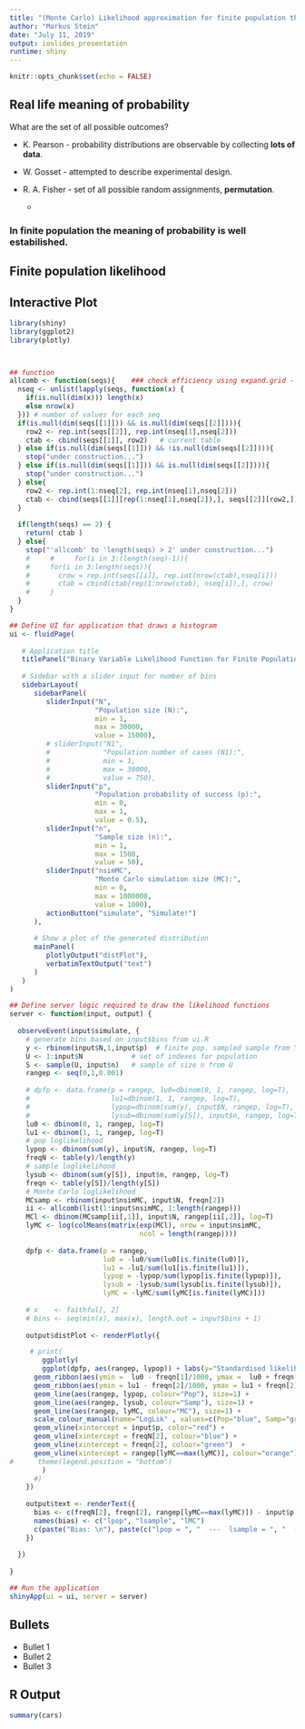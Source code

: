---
title: "(Monte Carlo) Likelihood approximation for finite population theory"
author: "Markus Stein"
date: "July 11, 2019"
output: ioslides_presentation
runtime: shiny
---

```{r setup, include=FALSE}
knitr::opts_chunk$set(echo = FALSE)
```

## Real life meaning of probability
What are the set of all possible outcomes?  

- K. Pearson - probability distributions are observable by collecting **lots of data**. 

- W. Gosset - attempted to describe experimental design.

- R. A. Fisher - set of all possible random assignments, **permutation**.
    * 
    
### In **finite population** the meaning of probability is well estabilished.

## Finite population likelihood




## Interactive Plot

```{r eruptions, echo=FALSE}
library(shiny)
library(ggplot2)
library(plotly)



## function
allcomb <- function(seqs){    ### check efficiency using expand.grid - each step i expand.grid(1:ncurrent, vari) > then cbind()!!!!!!!!!!!!!!!!!!!!!!!!! to use in th prodALLcols function!!!
  nseq <- unlist(lapply(seqs, function(x) {
    if(is.null(dim(x))) length(x)
    else nrow(x)
  })) # number of values for each seq 
  if(is.null(dim(seqs[[1]])) && is.null(dim(seqs[[2]]))){
    row2 <- rep.int(seqs[[2]], rep.int(nseq[1],nseq[2]))
    ctab <- cbind(seqs[[1]], row2)   # current table
  } else if(is.null(dim(seqs[[1]])) && !is.null(dim(seqs[[2]]))){
    stop("under construction...")
  } else if(is.null(dim(seqs[[1]])) && is.null(dim(seqs[[2]]))){
    stop("under construction...")
  } else{
    row2 <- rep.int(1:nseq[2], rep.int(nseq[1],nseq[2]))
    ctab <- cbind(seqs[[1]][rep(1:nseq[1],nseq[2]),], seqs[[2]][row2,])  
  }
  
  if(length(seqs) == 2) {
    return( ctab ) 
  } else{
    stop("'allcomb' to 'length(seqs) > 2' under construction...")
    #     #     for(i in 3:(length(seq)-1)){
    #     for(i in 3:length(seqs)){
    #       crow = rep.int(seqs[[i]], rep.int(nrow(ctab),nseq[i]))
    #       ctab = cbind(ctab[rep(1:nrow(ctab), nseq[i]),], crow)
    #     }
  }
}

## Define UI for application that draws a histogram
ui <- fluidPage(
   
   # Application title
   titlePanel("Binary Variable Likelihood Function for Finite Population"),
   
   # Sidebar with a slider input for number of bins 
   sidebarLayout(
      sidebarPanel(
         sliderInput("N",
                     "Population size (N):",
                     min = 1,
                     max = 30000,
                     value = 15000),
         # sliderInput("N1",
         #             "Population number of cases (N1):",
         #             min = 1,
         #             max = 30000,
         #             value = 750),
         sliderInput("p",
                     "Population probability of success (p):",
                     min = 0,
                     max = 1,
                     value = 0.5),
         sliderInput("n",
                     "Sample size (n):",
                     min = 1,
                     max = 1500,
                     value = 50),
         sliderInput("nsimMC",
                     "Monte Carlo simulation size (MC):",
                     min = 0,
                     max = 1000000,
                     value = 1000),
         actionButton("simulate", "Simulate!")
      ),
      
      # Show a plot of the generated distribution
      mainPanel(
         plotlyOutput("distPlot"),
         verbatimTextOutput("text")
      )
   )
)

## Define server logic required to draw the likelihood functions
server <- function(input, output) {
   
  observeEvent(input$simulate, {
    # generate bins based on input$bins from ui.R
    y <- rbinom(input$N,1,input$p)  # finite pop. sampled sample from Y ~ Bernoulli(p)
    U <- 1:input$N            # set of indexes for population
    S <- sample(U, input$n)   # sample of size n from U
    rangep <- seq(0,1,0.001)
    
    # dpfp <- data.frame(p = rangep, lu0=dbinom(0, 1, rangep, log=T), 
    #                    lu1=dbinom(1, 1, rangep, log=T), 
    #                    lypop=dbinom(sum(y), input$N, rangep, log=T), 
    #                    lysub=dbinom(sum(y[S]), input$n, rangep, log=T))
    lu0 <- dbinom(0, 1, rangep, log=T)
    lu1 <- dbinom(1, 1, rangep, log=T)
    # pop loglikelihood
    lypop <- dbinom(sum(y), input$N, rangep, log=T) 
    freqN <- table(y)/length(y)
    # sample loglikelihood
    lysub <- dbinom(sum(y[S]), input$n, rangep, log=T)
    freqn <- table(y[S])/length(y[S])
    # Monte Carlo loglikelihood
    MCsamp <- rbinom(input$nsimMC, input$N, freqn[2])
    ii <- allcomb(list(1:input$nsimMC, 1:length(rangep)))
    MCl <- dbinom(MCsamp[ii[,1]], input$N, rangep[ii[,2]], log=T)
    lyMC <- log(colMeans(matrix(exp(MCl), nrow = input$nsimMC, 
                                ncol = length(rangep))))
    
    dpfp <- data.frame(p = rangep, 
                       lu0 = -lu0/sum(lu0[is.finite(lu0)]), 
                       lu1 = -lu1/sum(lu1[is.finite(lu1)]), 
                       lypop = -lypop/sum(lypop[is.finite(lypop)]), 
                       lysub = -lysub/sum(lysub[is.finite(lysub)]),
                       lyMC = -lyMC/sum(lyMC[is.finite(lyMC)]))
    
    # x    <- faithful[, 2] 
    # bins <- seq(min(x), max(x), length.out = input$bins + 1)
    
    output$distPlot <- renderPlotly({

     # print(
        ggplotly(
        ggplot(dpfp, aes(rangep, lypop)) + labs(y="Standardised likelihoods") + 
      geom_ribbon(aes(ymin =  lu0 - freqn[1]/1000, ymax =  lu0 + freqn[1]/1000), fill="grey") + 
      geom_ribbon(aes(ymin = lu1 - freqn[2]/1000, ymax = lu1 + freqn[2]/1000), fill="grey") + 
      geom_line(aes(rangep, lypop, colour="Pop"), size=1) + 
      geom_line(aes(rangep, lysub, colour="Samp"), size=1) + 
      geom_line(aes(rangep, lyMC, colour="MC"), size=1) + 
      scale_colour_manual(name="LogLik" , values=c(Pop="blue", Samp="green", MC="orange")) +
      geom_vline(xintercept = input$p, color="red") + 
      geom_vline(xintercept = freqN[2], colour="blue") + 
      geom_vline(xintercept = freqn[2], colour="green")  + 
      geom_vline(xintercept = rangep[lyMC==max(lyMC)], colour="orange") #+ 
#      theme(legend.position = "bottom")
        )
      #)   
    })
    
    output$text <- renderText({
      bias <- c(freqN[2], freqn[2], rangep[lyMC==max(lyMC)]) - input$p 
      names(bias) <- c("lpop", "lsample", "lMC")
      c(paste("Bias: \n"), paste(c("lpop = ", "  ---  lsample = ", "  ---  lMC = "), format(bias, digits=2), sep=""))
    })
    
  })
  
}

## Run the application 
shinyApp(ui = ui, server = server)
```

## Bullets

- Bullet 1
- Bullet 2
- Bullet 3

## R Output

```{r cars}
summary(cars)
```


